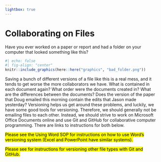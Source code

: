 ```yaml
---
lightbox: true
---
```


# Collaborating on Files {#sec-collab .unnumbered}
Have you ever worked on a paper or report and had a folder on your computer that looked something like this?  
```r
#| echo: false
#| fig-align: "center"
knitr::include_graphics(here::here("graphics", "bad_folder.png"))
``` 
Saving a bunch of different versions of a file like this is a real mess, and it tends to get worse the more collaborators we have. What is contained in each document again? What order were the documents created in? What are the differences between the documents? Does the version of the paper that Doug emailed this morning contain the edits that Jason made yesterday? Versioning helps us get around these problems, and luckily, we have some good tools for versioning. Therefore, we should generally not be emailing files to each other. Instead, we should strive to work on Microsoft Office Documents online and use Git and GitHub for collaborative computer programming. There are links to instructions for both below. 

[Please see the Using Word SOP for instructions on how to use Word’s versioning system (Excel and PowerPoint have similar systems).]{.mark} 

[Please see for instructions for versioning other file types with Git and GitHub.]{.mark}   